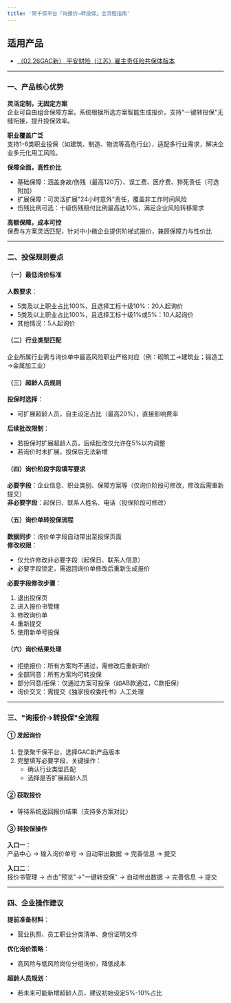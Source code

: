 ```yaml
---
title: '聚千保平台「询报价→转投保」全流程指南'
---
```


## 适用产品
- [（02.26GAC新） 平安财险（江苏）雇主责任险共保体版本](/ProductDocumentation/Products/（GAC新）平安财险（江苏）雇主责任险共保体版本)

---

### 一、产品核心优势  
**灵活定制，无固定方案**​  
企业可自由组合保障方案，系统根据所选方案智能生成报价，支持"一键转投保"无缝衔接，提升投保效率。  

**职业覆盖广泛**​  
支持1-6类职业投保（如建筑、制造、物流等高危行业），适配多行业需求，解决企业多元化用工风险。  

**保障全面，高性价比**​  
- 基础保障：涵盖身故/伤残（最高120万）、误工费、医疗费、猝死责任（可选附加）  
- 扩展保障：可灵活扩展"24小时意外"责任，覆盖非工作时间风险  
- 伤残比例可选：十级伤残赔付比例最高达10%，满足企业风险转移需求  

**高额保障，成本可控**​  
保费与方案灵活匹配，针对中小微企业提供阶梯式报价，兼顾保障力与性价比  

---

### 二、投保规则要点  
#### （一）最低询价标准  
**人数要求**：  
- 5类及以上职业占比100%，且选择工标十级10%：20人起询价  
- 5类及以上职业占比100%，且选择工标十级1%或5%：10人起询价  
- 其他情况：5人起询价  

#### （二）行业类型匹配  
企业所属行业需与询价单中最高风险职业严格对应（例：砌筑工→建筑业；锻造工→金属加工业）  

#### （三）超龄人员规则  
**投保时选择**：  
- 可扩展超龄人员，自主设定占比（最高20%），直接影响费率  

**后续批改限制**：  
- 若投保时扩展超龄人员，后续批改仅允许在5%以内调整  
- 若询价时未扩展，投保后无法新增  

#### （四）询价阶段字段填写要求  
**必要字段**：企业信息、职业类别、保障方案等（仅询价阶段可修改，修改后需重新提交）  
**非必要字段**：起保日、联系人姓名、电话（投保阶段可修改）  

#### （五）询价单转投保流程  
**数据同步**：询价单字段自动带出至投保页面  
**修改权限**：  
- 仅允许修改非必要字段（起保日、联系人信息）  
- 必要字段锁定，需返回询价单修改后重新生成报价  

**必要字段修改步骤**：  
1. 退出投保页  
2. 进入报价书管理  
3. 修改询价单  
4. 重新提交  
5. 使用新单号投保  

#### （六）询价结果处理  
- 拒绝报价：所有方案均不通过，需修改后重新询价  
- 全部同意：所有方案均可转投保  
- 部分同意/拒保：仅通过方案可投保（如AB款通过，C款拒保）  
- 询价交叉：需提交《独家授权委托书》人工处理  

---

### 三、"询报价→转投保"全流程  
#### ① 发起询价  
1. 登录聚千保平台，选择GAC新产品版本  
2. 完整填写必要字段，关键操作：  
   - 确认行业类型匹配  
   - 选择是否扩展超龄人员  

#### ② 获取报价  
- 等待系统返回报价结果（支持多方案对比）  

#### ③ 转投保操作  
**入口一**：  
产品中心 → 输入询价单号 → 自动带出数据 → 完善信息 → 提交  

**入口二**：  
报价书管理 → 点击"预览"→"一键转投保" → 自动带出数据 → 完善信息 → 提交  

---

### 四、企业操作建议  
**提前准备材料**：  
- 营业执照、员工职业分类清单、身份证明文件  

**优化询价策略**：  
- 高风险与低风险岗位分组询价，降低成本  

**超龄人员规划**：  
- 若未来可能新增超龄人员，建议初始设定5%-10%占比  
